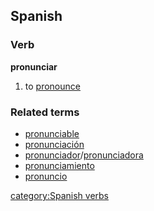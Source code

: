 ==Spanish==
===Verb===
'''pronunciar'''

# to [[pronounce]]

===Related terms===
*[[pronunciable]]
*[[pronunciación]]
*[[pronunciador]]/[[pronunciadora]]
*[[pronunciamiento]]
*[[pronuncio]]
[[category:Spanish verbs]]